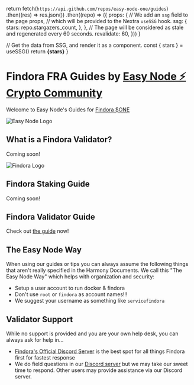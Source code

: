 
  return fetch(`https://api.github.com/repos/easy-node-one/guides`)
    .then((res) => res.json())
    .then((repo) => ({
      props: {
        // We add an `ssg` field to the page props,
        // which will be provided to the Nextra `useSSG` hook.
        ssg: {
          stars: repo.stargazers_count,
        },
      },
      // The page will be considered as stale and regenerated every 60 seconds.
      revalidate: 60,
    }))
}

  // Get the data from SSG, and render it as a component.
  const { stars } = useSSG()
  return <strong>{stars}</strong>
}

# Findora FRA Guides by [Easy Node ⚡ Crypto Community](https://easynode.one)
Welcome to Easy Node's Guides for [Findora $ONE](https://findora.com)

![Easy Node Logo](/easynode_weblogo.png)

## What is a Findora Validator?
Coming soon!

![Findora Logo](/findora-logo.jpg)

## Findora Staking Guide
Coming soon!

## Findora Validator Guide
Check out [the guide](/findora/validator) now!

## The Easy Node Way
When using our guides or tips you can always assume the following things that aren't really specified in the Harmony Documents. We call this "The Easy Node Way" which helps with organization and security:

-  Setup a user account to run docker & findora
  -  Don't use `root` or `findora` as account names!!!
  -  We suggest your username as something like `servicefindora`

## Validator Support
While no support is provided and you are your own help desk, you can always ask for help in...
- [Findora's Official Discord Server](https://discord.gg/U7KvSuWNCj) is the best spot for all things Findora first for fastest response
- We do field questions in our [Discord server](https://discord.gg/Rcz5T6D9CV) but we may take our sweet time to respond. Other users may provide assistance via our Discord server.